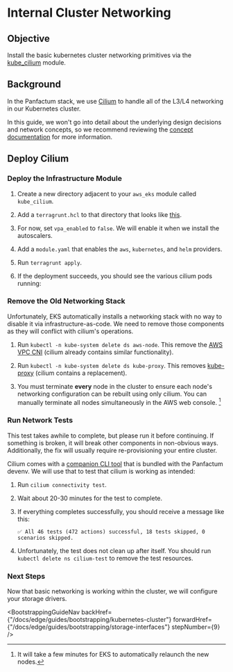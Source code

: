 

# Internal Cluster Networking

## Objective

Install the basic kubernetes cluster networking primitives via the [kube\_cilium](/docs/edge/reference/infrastructure-modules/kubernetes/kube_cilium)
module.

## Background

In the Panfactum stack, we use [Cilium](https://docs.cilium.io) to handle all of the L3/L4 networking in our Kubernetes cluster.

In this guide, we won't go into detail about the underlying design decisions and network concepts, so
we recommend reviewing the [concept documentation](/docs/edge/concepts/networking/cluster-networking) for more
information.

## Deploy Cilium

### Deploy the Infrastructure Module

1. Create a new directory adjacent to your `aws_eks` module called `kube_cilium`.

2. Add a `terragrunt.hcl` to that directory that looks like [this](https://github.com/Panfactum/stack/blob/__PANFACTUM_VERSION_EDGE__/packages/reference/environments/production/us-east-2/kube_cilium/terragrunt.hcl).

3. For now, set `vpa_enabled` to `false`. We will enable it when we install the autoscalers.

4. Add a `module.yaml` that enables the `aws`, `kubernetes`, and `helm` providers.

5. Run `terragrunt apply`.

6. If the deployment succeeds, you should see the various cilium pods running:

   <MarkdownImage src={ciliumLaunchImg} alt="Cilium launched successfully" />

### Remove the Old Networking Stack

Unfortunately, EKS automatically installs a networking stack with no way to disable
it via infrastructure-as-code. We need to remove those components as they will conflict with cilium's operations.

1. Run `kubectl -n kube-system delete ds aws-node`. This remove the [AWS VPC CNI](https://docs.aws.amazon.com/eks/latest/userguide/managing-vpc-cni.html) (cilium
   already contains similar functionality).

2. Run `kubectl -n kube-system delete ds kube-proxy`. This removes [kube-proxy](https://kubernetes.io/docs/reference/command-line-tools-reference/kube-proxy/)
   (cilium contains a replacement).

3. You must terminate **every** node in the cluster to ensure each node's networking configuration can be
   rebuilt using only cilium. You can manually terminate all nodes simultaneously in the AWS web console. [^1]

[^1]: It will take a few minutes for EKS to automatically relaunch the new nodes.

### Run Network Tests

<MarkdownAlert severity="warning">
  This test takes awhile to complete, but please run it before continuing. If something is broken,
  it will break other components in non-obvious ways. Additionally, the fix will usually require
  re-provisioning your entire cluster.
</MarkdownAlert>

Cilium comes with a [companion CLI tool](https://github.com/cilium/cilium-cli) that is bundled with the Panfactum devenv.
We will use that to test that cilium is working as intended:

1. Run `cilium connectivity test`.

2. Wait about 20-30 minutes for the test to complete.

3. If everything completes successfully, you should receive a message like this:

   ```shell-session
   ✅ All 46 tests (472 actions) successful, 18 tests skipped, 0 scenarios skipped.
   ```

4. Unfortunately, the test does not clean up after itself. You should run `kubectl delete ns cilium-test` to remove
   the test resources.

### Next Steps

Now that basic networking is working within the cluster, we will configure your storage
drivers.

<BootstrappingGuideNav backHref={"/docs/edge/guides/bootstrapping/kubernetes-cluster"} forwardHref={"/docs/edge/guides/bootstrapping/storage-interfaces"} stepNumber={9} />
